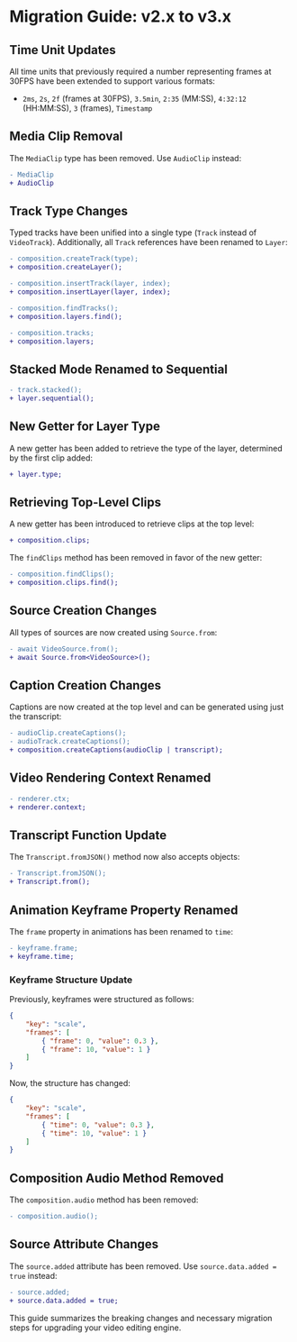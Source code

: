 # Migration Guide: v2.x to v3.x

## Time Unit Updates

All time units that previously required a number representing frames at 30FPS have been extended to support various formats:

- `2ms`, `2s`, `2f` (frames at 30FPS), `3.5min`, `2:35` (MM\:SS), `4:32:12` (HH\:MM\:SS), `3` (frames), `Timestamp`

## Media Clip Removal

The `MediaClip` type has been removed. Use `AudioClip` instead:

```diff
- MediaClip
+ AudioClip
```

## Track Type Changes

Typed tracks have been unified into a single type (`Track` instead of `VideoTrack`). Additionally, all `Track` references have been renamed to `Layer`:

```diff
- composition.createTrack(type);
+ composition.createLayer();

- composition.insertTrack(layer, index);
+ composition.insertLayer(layer, index);

- composition.findTracks();
+ composition.layers.find();

- composition.tracks;
+ composition.layers;
```

## Stacked Mode Renamed to Sequential

```diff
- track.stacked();
+ layer.sequential();
```

## New Getter for Layer Type

A new getter has been added to retrieve the type of the layer, determined by the first clip added:

```diff
+ layer.type;
```

## Retrieving Top-Level Clips

A new getter has been introduced to retrieve clips at the top level:

```diff
+ composition.clips;
```

The `findClips` method has been removed in favor of the new getter:

```diff
- composition.findClips();
+ composition.clips.find();
```

## Source Creation Changes

All types of sources are now created using `Source.from`:

```diff
- await VideoSource.from();
+ await Source.from<VideoSource>();
```

## Caption Creation Changes

Captions are now created at the top level and can be generated using just the transcript:

```diff
- audioClip.createCaptions();
- audioTrack.createCaptions();
+ composition.createCaptions(audioClip | transcript);
```

## Video Rendering Context Renamed

```diff
- renderer.ctx;
+ renderer.context;
```

## Transcript Function Update

The `Transcript.fromJSON()` method now also accepts objects:

```diff
- Transcript.fromJSON();
+ Transcript.from();
```

## Animation Keyframe Property Renamed

The `frame` property in animations has been renamed to `time`:

```diff
- keyframe.frame;
+ keyframe.time;
```

### Keyframe Structure Update

Previously, keyframes were structured as follows:

```json
{
    "key": "scale",
    "frames": [
        { "frame": 0, "value": 0.3 },
        { "frame": 10, "value": 1 }
    ]
}
```

Now, the structure has changed:

```json
{
    "key": "scale",
    "frames": [
        { "time": 0, "value": 0.3 },
        { "time": 10, "value": 1 }
    ]
}
```

## Composition Audio Method Removed

The `composition.audio` method has been removed:

```diff
- composition.audio();
```

## Source Attribute Changes

The `source.added` attribute has been removed. Use `source.data.added = true` instead:

```diff
- source.added;
+ source.data.added = true;
```

This guide summarizes the breaking changes and necessary migration steps for upgrading your video editing engine.
